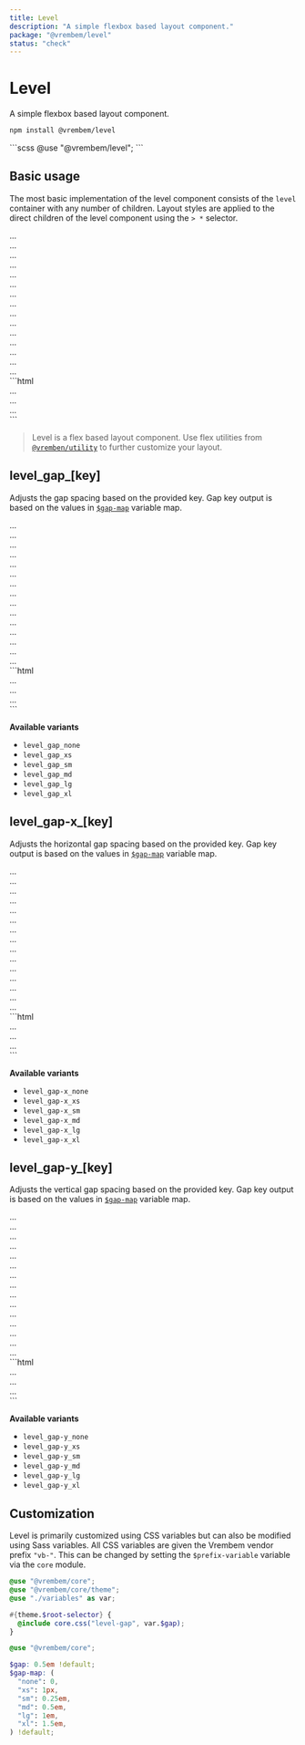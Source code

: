 ```yaml
---
title: Level
description: "A simple flexbox based layout component."
package: "@vrembem/level"
status: "check"
---
```



# Level

A simple flexbox based layout component.

```sh
npm install @vrembem/level
```

<CodeExample lang="scss">
  ```scss
  @use "@vrembem/level";
  ```
</CodeExample>

## Basic usage

The most basic implementation of the level component consists of the `level` container with any number of children. Layout styles are applied to the direct children of the level component using the `> *` selector.

<CodeExample>
  <Fragment slot="output">
    <div class="level">
      <div><div class="box">...</div></div>
      <div><div class="box">...</div></div>
      <div><div class="box">...</div></div>
      <div><div class="box">...</div></div>
      <div><div class="box">...</div></div>
      <div><div class="box">...</div></div>
      <div><div class="box">...</div></div>
      <div><div class="box">...</div></div>
      <div><div class="box">...</div></div>
      <div><div class="box">...</div></div>
      <div><div class="box">...</div></div>
      <div><div class="box">...</div></div>
      <div><div class="box">...</div></div>
      <div><div class="box">...</div></div>
      <div><div class="box">...</div></div>
    </div>
  </Fragment>
  ```html
  <div class="level">
    <div>...</div>
    <div>...</div>
    <div>...</div>
  </div>
  ```
</CodeExample>

> Level is a flex based layout component. Use flex utilities from [`@vremben/utility`](/packages/utility) to further customize your layout. 

## level_gap_[key]

Adjusts the gap spacing based on the provided key. Gap key output is based on the values in [`$gap-map`](#scss-variables-file) variable map.

<CodeExample>
  <Fragment slot="output">
    <div class="level level_gap_sm">
      <div><div class="box">...</div></div>
      <div><div class="box">...</div></div>
      <div><div class="box">...</div></div>
      <div><div class="box">...</div></div>
      <div><div class="box">...</div></div>
      <div><div class="box">...</div></div>
      <div><div class="box">...</div></div>
      <div><div class="box">...</div></div>
      <div><div class="box">...</div></div>
      <div><div class="box">...</div></div>
      <div><div class="box">...</div></div>
      <div><div class="box">...</div></div>
      <div><div class="box">...</div></div>
      <div><div class="box">...</div></div>
      <div><div class="box">...</div></div>
    </div>
  </Fragment>
  ```html
  <div class="level level_gap_sm">
    <div>...</div>
    <div>...</div>
    <div>...</div>
  </div>
  ```
</CodeExample>

**Available variants**

- `level_gap_none`
- `level_gap_xs`
- `level_gap_sm`
- `level_gap_md`
- `level_gap_lg`
- `level_gap_xl`

## level_gap-x_[key]

Adjusts the horizontal gap spacing based on the provided key. Gap key output is based on the values in [`$gap-map`](#scss-variables-file) variable map.

<CodeExample>
  <Fragment slot="output">
    <div class="level level_gap-x_xs">
      <div><div class="box">...</div></div>
      <div><div class="box">...</div></div>
      <div><div class="box">...</div></div>
      <div><div class="box">...</div></div>
      <div><div class="box">...</div></div>
      <div><div class="box">...</div></div>
      <div><div class="box">...</div></div>
      <div><div class="box">...</div></div>
      <div><div class="box">...</div></div>
      <div><div class="box">...</div></div>
      <div><div class="box">...</div></div>
      <div><div class="box">...</div></div>
      <div><div class="box">...</div></div>
      <div><div class="box">...</div></div>
      <div><div class="box">...</div></div>
    </div>
  </Fragment>
  ```html
  <div class="level level_gap-x_xs">
    <div>...</div>
    <div>...</div>
    <div>...</div>
  </div>
  ```
</CodeExample>

**Available variants**

- `level_gap-x_none`
- `level_gap-x_xs`
- `level_gap-x_sm`
- `level_gap-x_md`
- `level_gap-x_lg`
- `level_gap-x_xl`

## level_gap-y_[key]

Adjusts the vertical gap spacing based on the provided key. Gap key output is based on the values in [`$gap-map`](#scss-variables-file) variable map.

<CodeExample>
  <Fragment slot="output">
    <div class="level level_gap-y_xl">
      <div><div class="box">...</div></div>
      <div><div class="box">...</div></div>
      <div><div class="box">...</div></div>
      <div><div class="box">...</div></div>
      <div><div class="box">...</div></div>
      <div><div class="box">...</div></div>
      <div><div class="box">...</div></div>
      <div><div class="box">...</div></div>
      <div><div class="box">...</div></div>
      <div><div class="box">...</div></div>
      <div><div class="box">...</div></div>
      <div><div class="box">...</div></div>
      <div><div class="box">...</div></div>
      <div><div class="box">...</div></div>
      <div><div class="box">...</div></div>
    </div>
  </Fragment>
  ```html
  <div class="level level_gap-y_xl">
    <div>...</div>
    <div>...</div>
    <div>...</div>
  </div>
  ```
</CodeExample>

**Available variants**

- `level_gap-y_none`
- `level_gap-y_xs`
- `level_gap-y_sm`
- `level_gap-y_md`
- `level_gap-y_lg`
- `level_gap-y_xl`

## Customization

Level is primarily customized using CSS variables but can also be modified using Sass variables. All CSS variables are given the Vrembem vendor prefix `"vb-"`. This can be changed by setting the `$prefix-variable` variable via the `core` module.

<DocBlock name="CSS Variables" src="level/src/_root.scss">

  ```scss
  @use "@vrembem/core";
  @use "@vrembem/core/theme";
  @use "./variables" as var;

  #{theme.$root-selector} {
    @include core.css("level-gap", var.$gap);
  }
  ```
</DocBlock>

<DocBlock name="SCSS Variables" src="level/src/_variables.scss">

  ```scss
  @use "@vrembem/core";

  $gap: 0.5em !default;
  $gap-map: (
    "none": 0,
    "xs": 1px,
    "sm": 0.25em,
    "md": 0.5em,
    "lg": 1em,
    "xl": 1.5em,
  ) !default;
  ```
</DocBlock>

